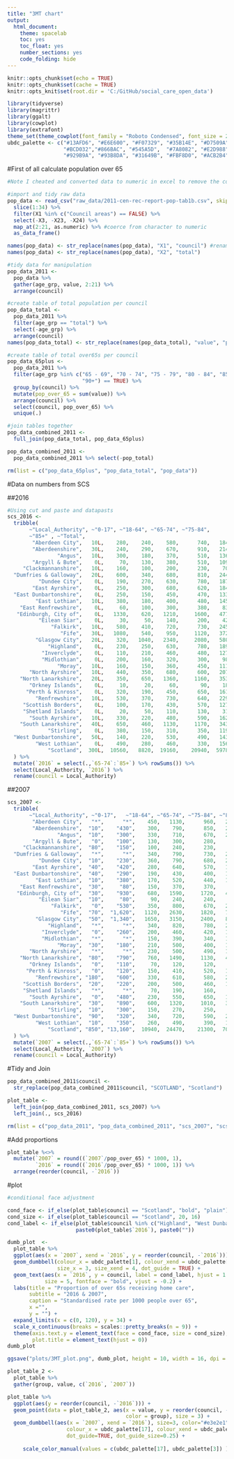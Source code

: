 ```yaml
---
title: "3MT chart"
output: 
  html_document:
    theme: spacelab
    toc: yes
    toc_float: yes
    number_sections: yes
    code_folding: hide
---
```


```r
knitr::opts_chunk$set(echo = TRUE)
knitr::opts_chunk$set(cache = TRUE)
knitr::opts_knit$set(root.dir = 'C:/GitHub/social_care_open_data')
```


```r
library(tidyverse)
library(magrittr)
library(ggalt)
library(cowplot)
library(extrafont)
theme_set(theme_cowplot(font_family = "Roboto Condensed", font_size = 28))
ubdc_palette <- c("#13AFD6", "#E6E600", "#F07329", "#35B14E", "#D7509A", "#2165AF",
                  "#BCD032","#866BAC", "#545A5D",  "#7A8082", "#E2D988", "#628DB7",
                  "#929B9A", "#93B8DA", "#31649B", "#FBF8D0", "#ACB2B4", "#D1DAE2")
```


#First of all calculate population over 65

```r
#Note I cheated and converted data to numeric in excel to remove the commas as 1000 seperators

#import and tidy raw data
pop_data <- read_csv("raw_data/2011-cen-rec-report-pop-tab1b.csv", skip = 3) %>%
  slice(1:34) %>%
  filter(X1 %in% c("Council areas") == FALSE) %>%
  select(-X3, -X23, -X24) %>%
  map_at(2:21, as.numeric) %>% #coerce from character to numeric
  as_data_frame()

names(pop_data) <- str_replace(names(pop_data), "X1", "council") #rename X variables
names(pop_data) <- str_replace(names(pop_data), "X2", "total")

#tidy data for manipulation
pop_data_2011 <- 
  pop_data %>%
  gather(age_grp, value, 2:21) %>%  
  arrange(council)

#create table of total population per council
pop_data_total <-
  pop_data_2011 %>%
  filter(age_grp == "total") %>%  
  select(-age_grp) %>%
  arrange(council)
names(pop_data_total) <- str_replace(names(pop_data_total), "value", "pop_total")

#create table of total over65s per council
pop_data_65plus <-
  pop_data_2011 %>%
  filter(age_grp %in% c("65 - 69", "70 - 74", "75 - 79", "80 - 84", "85 - 89", 
                        "90+") == TRUE) %>%
  group_by(council) %>%
  mutate(pop_over_65 = sum(value)) %>%    
  arrange(council) %>%
  select(council, pop_over_65) %>%
  unique(.)

#join tables together
pop_data_combined_2011 <-
  full_join(pop_data_total, pop_data_65plus)  

pop_data_combined_2011 <- 
  pop_data_combined_2011 %>% select(-pop_total)

rm(list = c("pop_data_65plus", "pop_data_total", "pop_data"))
```

#Data on numbers from SCS

##2016

```r
#Using cut and paste and datapasts
scs_2016 <- 
  tribble(
       ~"Local_Authority", ~"0-17", ~"18-64", ~"65-74", ~"75-84",
       ~"85+" , ~"Total",
        "Aberdeen City",   10L,    280,    240,    580,      740,   1840,
        "Aberdeenshire",   30L,    240,    290,    670,      910,   2140,
                "Angus",   10L,    300,    180,    370,      510,   1360,
        "Argyll & Bute",    0L,     70,    130,    380,      510,   1090,
     "Clackmannanshire",   10L,    160,    100,    200,      230,    700,
  "Dumfries & Galloway",   20L,    600,    340,    680,      810,   2440,
          "Dundee City",    0L,    190,    270,    630,      780,   1870,
        "East Ayrshire",    0L,    250,    300,    680,      620,   1840,
  "East Dunbartonshire",    0L,    250,    150,    450,      470,   1330,
         "East Lothian",   10L,    380,    180,    400,      480,   1450,
    "East Renfrewshire",    0L,     60,    100,    300,      380,    830,
   "Edinburgh, City of",    0L,   1330,    620,   1210,     1600,   4770,
          "Eilean Siar",    0L,     30,     50,    140,      200,    420,
              "Falkirk",   10L,    580,    410,    720,      730,   2450,
                 "Fife",   30L,   1080,    540,    950,     1120,   3720,
         "Glasgow City",   20L,    320,   1040,   2340,     2080,   5800,
             "Highland",    0L,    230,    250,    630,      780,   1890,
           "Inverclyde",    0L,    110,    210,    460,      480,   1270,
           "Midlothian",    0L,    200,    160,    320,      300,    980,
                "Moray",   10L,    160,    150,    360,      450,   1110,
       "North Ayrshire",   10L,    440,    350,    680,      600,   2070,
    "North Lanarkshire",   20L,    350,    650,   1360,     1160,   3530,
       "Orkney Islands",    0L,     10,     20,     60,       90,    180,
      "Perth & Kinross",    0L,    320,    190,    450,      650,   1610,
         "Renfrewshire",   10L,    530,    370,    730,      640,   2290,
     "Scottish Borders",    0L,    100,    170,    430,      570,   1270,
     "Shetland Islands",    0L,     20,     50,    110,      130,    310,
       "South Ayrshire",   10L,    330,    220,    480,      590,   1620,
    "South Lanarkshire",   40L,    650,    460,   1130,     1170,   3430,
             "Stirling",    0L,    380,    150,    310,      350,   1190,
  "West Dunbartonshire",   50L,    140,    220,    530,      490,   1430,
         "West Lothian",    0L,    490,    280,    460,      330,   1560,
             "Scotland",  300L,  10560,   8820,  19160,    20940,  59780
  ) %>% 
  mutate(`2016` = select(.,`65-74`:`85+`) %>% rowSums()) %>% 
  select(Local_Authority, `2016`) %>% 
  rename(council = Local_Authority)
```


##2007

```r
scs_2007 <-
  tribble(
       ~"Local_Authority", ~"0-17",   ~"18-64", ~"65-74", ~"75-84", ~"85+", ~"Total",
        "Aberdeen City",   "*",      "*",    450,   1130,      960,   2950,
        "Aberdeenshire",  "10",    "430",    300,    790,      850,   2370,
                "Angus",  "10",    "300",    330,    710,      670,   2020,
        "Argyll & Bute",   "0",    "100",    130,    300,      280,    820,
     "Clackmannanshire",  "80",    "150",    100,    240,      230,    800,
  "Dumfries & Galloway",   "*",      "*",    340,    790,      730,   2310,
          "Dundee City",  "10",    "230",    360,    790,      680,   2060,
        "East Ayrshire",  "40",    "420",    280,    640,      570,   1940,
  "East Dunbartonshire",  "40",    "290",    190,    430,      400,   1360,
         "East Lothian",  "10",    "380",    170,    520,      440,   1510,
    "East Renfrewshire",  "30",     "80",    150,    370,      370,    990,
   "Edinburgh, City of",  "30",    "930",    680,   1590,     1720,   4940,
          "Eilean Siar",  "10",     "80",     90,    240,      240,    660,
              "Falkirk",   "0",    "530",    350,    800,      670,   2330,
                 "Fife",  "70",  "1,620",   1120,   2630,     1820,   7270,
         "Glasgow City",  "50",  "1,340",   1650,   3150,     2400,   8590,
             "Highland",   "*",      "*",    340,    820,      780,   2250,
           "Inverclyde",   "0",    "260",    200,    460,      420,   1340,
           "Midlothian",   "*",      "*",    150,    390,      340,   1150,
                "Moray",  "30",    "180",    210,    500,      400,   1320,
       "North Ayrshire",   "*",      "*",    230,    500,      490,   1400,
    "North Lanarkshire",  "80",    "790",    760,   1490,     1130,   4250,
       "Orkney Islands",   "0",    "110",     70,    120,      120,    410,
      "Perth & Kinross",   "0",    "120",    150,    410,      520,   1190,
         "Renfrewshire", "180",    "600",    330,    610,      580,   2310,
     "Scottish Borders",  "20",    "220",    200,    500,      460,   1390,
     "Shetland Islands",   "*",      "*",     70,    190,      160,    490,
       "South Ayrshire",   "0",    "480",    230,    550,      650,   1910,
    "South Lanarkshire",  "30",    "890",    600,   1320,     1010,   3850,
             "Stirling",  "10",    "300",    150,    270,      250,    980,
  "West Dunbartonshire",  "90",    "320",    340,    720,      590,   2070,
         "West Lothian",  "10",    "350",    260,    490,      390,   1500,
             "Scotland", "850", "13,160",  10940,  24470,    21300,  70710
  ) %>% 
  mutate(`2007` = select(.,`65-74`:`85+`) %>% rowSums()) %>% 
  select(Local_Authority, `2007`) %>% 
  rename(council = Local_Authority)
```


#Tidy and Join

```r
pop_data_combined_2011$council <- 
  str_replace(pop_data_combined_2011$council, "SCOTLAND", "Scotland")
```

```r
plot_table <-
  left_join(pop_data_combined_2011, scs_2007) %>% 
  left_join(., scs_2016)

rm(list = c("pop_data_2011", "pop_data_combined_2011", "scs_2007", "scs_2016"))
```


#Add proportions

```r
plot_table %<>% 
  mutate(`2007` = round((`2007`/pop_over_65) * 1000, 1),
         `2016` = round((`2016`/pop_over_65) * 1000, 1)) %>% 
  arrange(reorder(council, -`2016`))
```



#plot

```r
#conditional face adjustment

cond_face <- if_else(plot_table$council == "Scotland", "bold", "plain")
cond_size <- if_else(plot_table$council == "Scotland", 20, 16)
cond_label <- if_else(plot_table$council %in% c("Highland", "West Dunbartonshire", "Scotland"),
                      paste0(plot_table$`2016`), paste0(""))

dumb_plot  <-
  plot_table %>% 
  ggplot(aes(x = `2007`, xend = `2016`, y = reorder(council, -`2016`))) + 
  geom_dumbbell(colour_x = ubdc_palette[1], colour_xend = ubdc_palette[3],
                size_x = 3, size_xend = 4, dot_guide = TRUE) +
  geom_text(aes(x = `2016`, y = council, label = cond_label, hjust = 1.5), 
            size = 5, fontface = "bold", vjust = -0.2) +
  labs(title = "Proportion of over 65s receiving home care",
       subtitle = "2016 & 2007",
       caption = "Standardised rate per 1000 people over 65",
       x ="",
       y = "") +
  expand_limits(x = c(0, 120), y = 34) +
  scale_x_continuous(breaks = scales::pretty_breaks(n = 9)) +
  theme(axis.text.y = element_text(face = cond_face, size = cond_size),
        plot.title = element_text(hjust = 0))
dumb_plot
```




```r
ggsave("plots/3MT_plot.png", dumb_plot, height = 10, width = 16, dpi = 900)
```



```r
plot_table_2 <-
  plot_table %>% 
  gather(group, value, c(`2016`, `2007`)) 
```

```r
plot_table %>% 
  ggplot(aes(y = reorder(council, -`2016`))) +
  geom_point(data = plot_table_2, aes(x = value, y = reorder(council, -value), 
                                      color = group), size = 3) +
  geom_dumbbell(aes(x = `2007`, xend = `2016`), size=3, color="#e3e2e1", 
                   colour_x = ubdc_palette[17], colour_xend = ubdc_palette[3],
                   dot_guide=TRUE, dot_guide_size=0.25) +
    
     scale_color_manual(values = c(ubdc_palette[17], ubdc_palette[3]) )
```









